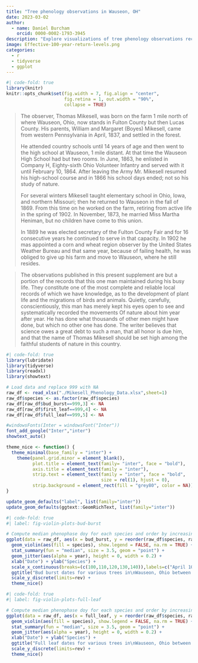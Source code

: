 ```yaml
---
title: "Tree phenology observations in Wauseon, OH"
date: 2023-03-02
author: 
  - name: Daniel Burcham
    orcid: 0000-0002-1793-3945
description: "Explore visualizations of tree phenology observations recorded by Thomas Mikesell in Wauseon, Ohio between 1883 and 1912"
image: Effective-100-year-return-levels.png
categories:
  - r
  - tidyverse
  - ggplot
---
```


```r
#| code-fold: true
library(knitr)
knitr::opts_chunk$set(fig.width = 7, fig.align = "center",
                      fig.retina = 1, out.width = "90%",
                      collapse = TRUE)
```

> The observer, Thomas Mikesell, was born on the farm 1 mile north of where Wauseon, Ohio, now stands in Fulton County but then Lucas County. His parents, William and Margaret (Boyes) Mikesell, came from western Pennsylvania in April, 1837, and settled in the forest.
>
> He attended country schools until 14 years of age and then went to the high school at Wauseon, 1 mile distant. At that time the Wauseon High School had but two rooms. In June, 1863, he enlisted in Company H, Eighty-sixth Ohio Volunteer Infantry and served with it until February 10, 1864. After leaving the Army Mr. Mikesell resumed his high-school course and in 1866 his school days ended; not so his study of nature.
>
> For several winters Mikesell taught elementary school in Ohio, Iowa, and northern Missouri; then he returned to Wauseon in the fall of 1869. From this time on he worked on the farm, retiring from active life in the spring of 1902. In November, 1873, he married Miss Martha Heniman, but no children have come to this union.
>
> In 1889 he was elected secretary of the Fulton County Fair and for 16 consecutive years he continued to serve in that capacity. In 1902 he mas appointed a corn and wheat region observer by the United States Weather Bureau and that same year, because of failing health, he was obliged to give up his farm and move to Wauseon, where he still resides.

> The observations published in this present supplement are but a portion of the records that this one man maintained during his busy life. They constitute one of the most complete and reliable local records of which we have knowledge, as to the development of plant life and the migrations of birds and animals. Quietly, carefully, conscientiously, this man has merely kept his eyes open to see and systematically recorded the movements Of nature about him year after year. He has done what thousands of other men might have done, but which no other one has done. The writer believes that science owes a great debt to such a man, that all honor is due him, and that the name of Thomas Mikesell should be set high among the faithful students of nature in this country. 

```r
#| code-fold: true
library(lubridate)
library(tidyverse)
library(readxl)
library(showtext)

# Load data and replace 999 with NA
raw_df <- read_xlsx("./Mikesell_Phenology_Data.xlsx",sheet=1)
raw_df$species <- as.factor(raw_df$species)
raw_df[raw_df$bud_burst==999,3] <- NA
raw_df[raw_df$first_leaf==999,4] <- NA
raw_df[raw_df$full_leaf==999,5] <- NA

#windowsFonts(Inter = windowsFont("Inter"))
font_add_google("Inter","inter")
showtext_auto()

theme_nice <- function() {
  theme_minimal(base_family = "inter") + 
    theme(panel.grid.minor = element_blank(),
          plot.title = element_text(family= "inter", face = "bold"),
          axis.title = element_text(family = "inter"),
          strip.text = element_text(family = "inter", face = "bold",
                                    size = rel(1), hjust = 0),
          strip.background = element_rect(fill = "grey80", color = NA))
}

update_geom_defaults("label", list(family="inter"))
update_geom_defaults(ggtext::GeomRichText, list(family="inter"))
```

```r
#| code-fold: true
#| label: fig-violin-plots-bud-burst

# Compute median phenophase doy for each species and order by increasing date
ggplot(data = raw_df, aes(x = bud_burst, y = reorder(raw_df$species, raw_df$bud_burst, FUN = median, na.rm = TRUE))) + 
  geom_violin(aes(fill = species), show.legend = FALSE, na.rm = TRUE) + 
  stat_summary(fun = "median", size = 3.5, geom = "point") + 
  geom_jitter(aes(alpha = year), height = 0, width = 0.2) + 
  xlab("Date") + ylab("Species") + 
  scale_x_continuous(breaks=(c(100,110,120,130,140)),labels=c("April 10","April 20","April 30","May 10","May 20")) + 
  ggtitle("Bud burst dates for various trees in\nWauseon, Ohio between 1883 and 1912") +
  scale_y_discrete(limits=rev) + 
  theme_nice()

```

```r
#| code-fold: true
#| label: fig-violin-plots-full-leaf

# Compute median phenophase doy for each species and order by increasing date
ggplot(data = raw_df, aes(x = full_leaf, y = reorder(raw_df$species, raw_df$full_leaf, FUN = median, na.rm = TRUE))) + 
  geom_violin(aes(fill = species), show.legend = FALSE, na.rm = TRUE) + 
  stat_summary(fun = "median", size = 3.5, geom = "point") + 
  geom_jitter(aes(alpha = year), height = 0, width = 0.2) + 
  xlab("Date") + ylab("Species") + 
  ggtitle("Full leaf dates for various trees in\nWauseon, Ohio between 1883 and 1912") +
  scale_y_discrete(limits=rev) + 
  theme_nice()

```
